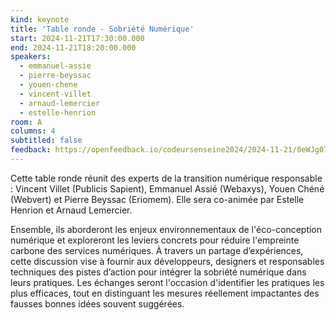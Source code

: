 ```yaml
---
kind: keynote
title: 'Table ronde - Sobriété Numérique'
start: 2024-11-21T17:30:00.000
end: 2024-11-21T18:20:00.000
speakers:
  - emmanuel-assie
  - pierre-beyssac
  - youen-chene
  - vincent-villet
  - arnaud-lemercier
  - estelle-henrion
room: A
columns: 4
subtitled: false
feedback: https://openfeedback.io/codeursenseine2024/2024-11-21/0eWJg07shAsNdsKquCjB
---
```


Cette table ronde réunit des experts de la transition numérique responsable : Vincent Villet (Publicis Sapient), Emmanuel Assié (Webaxys), Youen Chéné (Webvert) et Pierre Beyssac (Eriomem). Elle sera co-animée par Estelle Henrion et Arnaud Lemercier.

Ensemble, ils aborderont les enjeux environnementaux de l'éco-conception numérique et exploreront les leviers concrets pour réduire l'empreinte carbone des services numériques. À travers un partage d’expériences, cette discussion vise à fournir aux développeurs, designers et responsables techniques des pistes d’action pour intégrer la sobriété numérique dans leurs pratiques. Les échanges seront l'occasion d'identifier les pratiques les plus efficaces, tout en distinguant les mesures réellement impactantes des fausses bonnes idées souvent suggérées.
